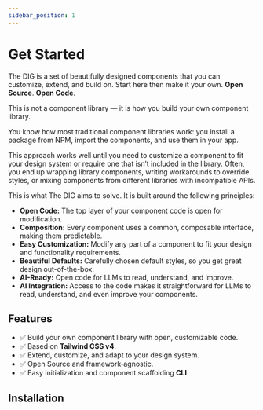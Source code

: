 ```yaml
---
sidebar_position: 1
---
```


# Get Started

The DIG is a set of beautifully designed components that you can customize, extend, and build on.
Start here then make it your own. **Open Source**. **Open Code**.

This is not a component library — it is how you build your own component library.

You know how most traditional component libraries work: you install a package from NPM, import the components, and use them in your app.

This approach works well until you need to customize a component to fit your design system or require one that isn’t included in the library.
Often, you end up wrapping library components, writing workarounds to override styles, or mixing components from different libraries with incompatible APIs.

This is what The DIG aims to solve. It is built around the following principles:

- **Open Code:** The top layer of your component code is open for modification.
- **Composition:** Every component uses a common, composable interface, making them predictable.
- **Easy Customization:** Modify any part of a component to fit your design and functionality requirements.
- **Beautiful Defaults:** Carefully chosen default styles, so you get great design out-of-the-box.
- **AI-Ready:** Open code for LLMs to read, understand, and improve.
- **AI Integration:** Access to the code makes it straightforward for LLMs to read, understand, and even improve your components.

## Features

- ✅ Build your own component library with open, customizable code.
- ✅ Based on **Tailwind CSS v4**.
- ✅ Extend, customize, and adapt to your design system.
- ✅ Open Source and framework‑agnostic.
- ✅ Easy initialization and component scaffolding **CLI**.

## Installation


<Installation />
